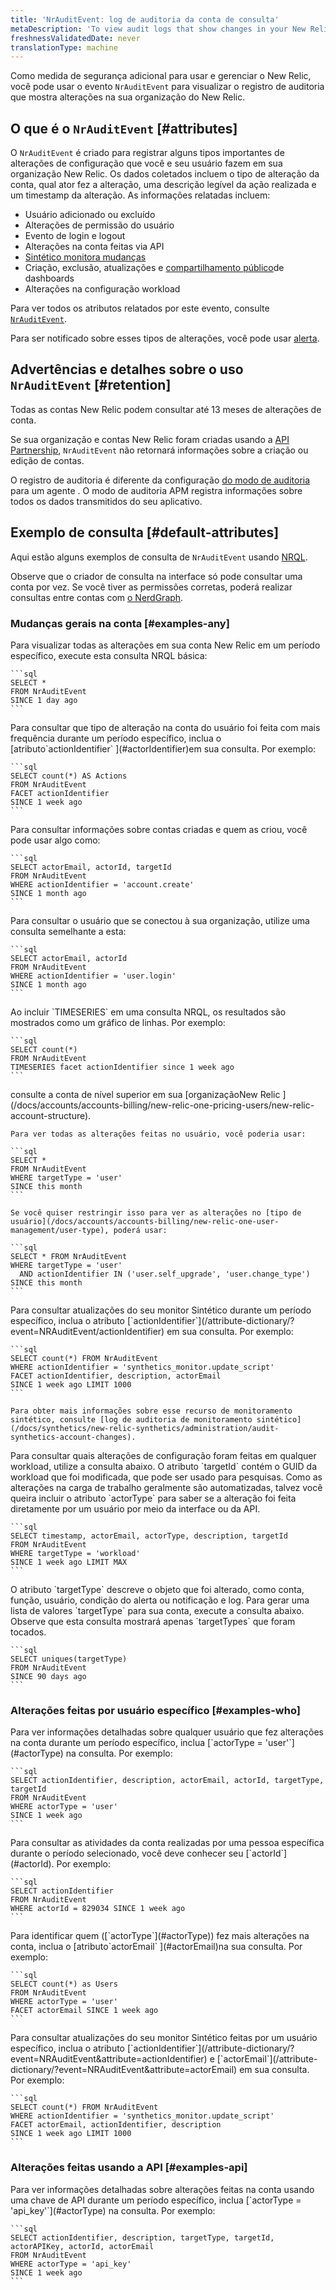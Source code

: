 ```yaml
---
title: 'NrAuditEvent: log de auditoria da conta de consulta'
metaDescription: 'To view audit logs that show changes in your New Relic account for a selected time frame, query the NrAuditLog event.'
freshnessValidatedDate: never
translationType: machine
---
```


Como medida de segurança adicional para usar e gerenciar o New Relic, você pode usar o evento `NrAuditEvent` para visualizar o registro de auditoria que mostra alterações na sua organização do New Relic.

## O que é o `NrAuditEvent` [#attributes]

O `NrAuditEvent` é criado para registrar alguns tipos importantes de alterações de configuração que você e seu usuário fazem em sua organização New Relic. Os dados coletados incluem o tipo de alteração da conta, qual ator fez a alteração, uma descrição legível da ação realizada e um timestamp da alteração. As informações relatadas incluem:

* Usuário adicionado ou excluído
* Alterações de permissão do usuário
* Evento de login e logout
* Alterações na conta feitas via API
* [Sintético monitora mudanças](/docs/synthetics/new-relic-synthetics/administration/audit-synthetics-account-changes)
* Criação, exclusão, atualizações e [compartilhamento público](/docs/query-your-data/explore-query-data/dashboards/share-charts-dashboards-externally/#audit-trail-dashboard)de dashboards
* Alterações na configuração workload

Para ver todos os atributos relatados por este evento, consulte [`NrAuditEvent`](/attribute-dictionary/?event=NrAuditEvent).

Para ser notificado sobre esses tipos de alterações, você pode usar [alerta](/docs/alerts/new-relic-alerts/getting-started/alerting-new-relic).

## Advertências e detalhes sobre o uso `NrAuditEvent` [#retention]

Todas as contas New Relic podem consultar até 13 meses de alterações de conta.

Se sua organização e contas New Relic foram criadas usando a [API Partnership](/docs/new-relic-partnerships/partner-integration-guide/partner-account-maintenance/partner-api), `NrAuditEvent` não retornará informações sobre a criação ou edição de contas.

O registro de auditoria é diferente da configuração [do modo de auditoria](/docs/agents/manage-apm-agents/configuration/log-audit-all-data-your-new-relic-agent-transmits) para um agente <InlinePopover type="apm" />. O modo de auditoria APM registra informações sobre todos os dados transmitidos do seu aplicativo.

## Exemplo de consulta [#default-attributes]

Aqui estão alguns exemplos de consulta de `NrAuditEvent` usando [NRQL](/docs/insights/nrql-new-relic-query-language/nrql-resources/nrql-syntax-components-functions#sel-since).

Observe que o criador de consulta na interface só pode consultar uma conta por vez. Se você tiver as permissões corretas, poderá realizar consultas entre contas com [o NerdGraph](/docs/apis/nerdgraph/examples/nerdgraph-nrql-tutorial/#cross-account-query).

### Mudanças gerais na conta [#examples-any]

<CollapserGroup>
  <Collapser id="all-changes" title="Que alterações foram feitas na conta New Relic?">
    Para visualizar todas as alterações em sua conta New Relic em um período específico, execute esta consulta NRQL básica:

    ```sql
    SELECT * 
    FROM NrAuditEvent 
    SINCE 1 day ago
    ```
  </Collapser>

  <Collapser id="what-changed" title="Que tipo de alteração de conta foi mais realizada?">
    Para consultar que tipo de alteração na conta do usuário foi feita com mais frequência durante um período específico, inclua o [atributo`actionIdentifier` ](#actorIdentifier)em sua consulta. Por exemplo:

    ```sql
    SELECT count(*) AS Actions 
    FROM NrAuditEvent 
    FACET actionIdentifier 
    SINCE 1 week ago
    ```
  </Collapser>

  <Collapser id="accounts-created" title="Quais contas foram adicionadas à nossa organização?">
    Para consultar informações sobre contas criadas e quem as criou, você pode usar algo como:

    ```sql
    SELECT actorEmail, actorId, targetId 
    FROM NrAuditEvent 
    WHERE actionIdentifier = 'account.create' 
    SINCE 1 month ago
    ```
  </Collapser>

  <Collapser id="user-login" title="Que usuário se conectou à nossa organização?">
    Para consultar o usuário que se conectou à sua organização, utilize uma consulta semelhante a esta:

    ```sql
    SELECT actorEmail, actorId 
    FROM NrAuditEvent 
    WHERE actionIdentifier = 'user.login' 
    SINCE 1 month ago
    ```
  </Collapser>

  <Collapser id="graph-changes" title="Que tendências aparecem nas mudanças de conta?">
    Ao incluir `TIMESERIES` em uma consulta NRQL, os resultados são mostrados como um gráfico de linhas. Por exemplo:

    ```sql
    SELECT count(*) 
    FROM NrAuditEvent 
    TIMESERIES facet actionIdentifier since 1 week ago
    ```
  </Collapser>

  <Collapser id="user-mgmt" title="Quais mudanças no gerenciamento de usuários foram feitas?">
    consulte a conta de nível superior em sua [organizaçãoNew Relic ](/docs/accounts/accounts-billing/new-relic-one-pricing-users/new-relic-account-structure).

    Para ver todas as alterações feitas no usuário, você poderia usar:

    ```sql
    SELECT * 
    FROM NrAuditEvent 
    WHERE targetType = 'user' 
    SINCE this month
    ```

    Se você quiser restringir isso para ver as alterações no [tipo de usuário](/docs/accounts/accounts-billing/new-relic-one-user-management/user-type), poderá usar:

    ```sql
    SELECT * FROM NrAuditEvent 
    WHERE targetType = 'user' 
      AND actionIdentifier IN ('user.self_upgrade', 'user.change_type') 
    SINCE this month
    ```
  </Collapser>

  <Collapser id="synth-changes" title="Monitoramento sintético: Quais mudanças foram feitas em um monitor?">
    Para consultar atualizações do seu monitor Sintético durante um período específico, inclua o atributo [`actionIdentifier`](/attribute-dictionary/?event=NRAuditEvent/actionIdentifier) em sua consulta. Por exemplo:

    ```sql
    SELECT count(*) FROM NrAuditEvent 
    WHERE actionIdentifier = 'synthetics_monitor.update_script' 
    FACET actionIdentifier, description, actorEmail 
    SINCE 1 week ago LIMIT 1000
    ```

    Para obter mais informações sobre esse recurso de monitoramento sintético, consulte [log de auditoria de monitoramento sintético](/docs/synthetics/new-relic-synthetics/administration/audit-synthetics-account-changes).
  </Collapser>

  <Collapser id="workload-changes" title="Carga de trabalho: quais alterações foram feitas em qualquer configuração workload ?">
    Para consultar quais alterações de configuração foram feitas em qualquer workload, utilize a consulta abaixo. O atributo `targetId` contém o GUID da workload que foi modificada, que pode ser usado para pesquisas. Como as alterações na carga de trabalho geralmente são automatizadas, talvez você queira incluir o atributo `actorType` para saber se a alteração foi feita diretamente por um usuário por meio da interface ou da API.

    ```sql
    SELECT timestamp, actorEmail, actorType, description, targetId 
    FROM NrAuditEvent 
    WHERE targetType = 'workload' 
    SINCE 1 week ago LIMIT MAX
    ```
  </Collapser>

  <Collapser id="target-type" title="Quais tipos de destino estão na minha conta?">
    O atributo `targetType` descreve o objeto que foi alterado, como conta, função, usuário, condição do alerta ou notificação e log. Para gerar uma lista de valores `targetType` para sua conta, execute a consulta abaixo. Observe que esta consulta mostrará apenas `targetTypes` que foram tocados.

    ```sql
    SELECT uniques(targetType)
    FROM NrAuditEvent
    SINCE 90 days ago
    ```
  </Collapser>
</CollapserGroup>

### Alterações feitas por usuário específico [#examples-who]

<CollapserGroup>
  <Collapser id="events-users" title="Quais alterações na conta foram feitas por algum usuário?">
    Para ver informações detalhadas sobre qualquer usuário que fez alterações na conta durante um período específico, inclua [`actorType = 'user'`](#actorType) na consulta. Por exemplo:

    ```sql
    SELECT actionIdentifier, description, actorEmail, actorId, targetType, targetId 
    FROM NrAuditEvent 
    WHERE actorType = 'user' 
    SINCE 1 week ago
    ```
  </Collapser>

  <Collapser id="who-changed" title="Quais alterações na conta foram feitas por um usuário específico?">
    Para consultar as atividades da conta realizadas por uma pessoa específica durante o período selecionado, você deve conhecer seu [`actorId`](#actorId). Por exemplo:

    ```sql
    SELECT actionIdentifier 
    FROM NrAuditEvent 
    WHERE actorId = 829034 SINCE 1 week ago
    ```
  </Collapser>

  <Collapser id="most-changes" title="Quem fez mais alterações na conta?">
    Para identificar quem ([`actorType`](#actorType)) fez mais alterações na conta, inclua o [atributo`actorEmail` ](#actorEmail)na sua consulta. Por exemplo:

    ```sql
    SELECT count(*) as Users 
    FROM NrAuditEvent 
    WHERE actorType = 'user' 
    FACET actorEmail SINCE 1 week ago
    ```
  </Collapser>

  <Collapser id="synth-user" title="Monitoramento sintético: Quais monitores foram criados por um usuário específico?">
    Para consultar atualizações do seu monitor Sintético feitas por um usuário específico, inclua o atributo [`actionIdentifier`](/attribute-dictionary/?event=NRAuditEvent&attribute=actionIdentifier) e [`actorEmail`](/attribute-dictionary/?event=NRAuditEvent&attribute=actorEmail) em sua consulta. Por exemplo:

    ```sql
    SELECT count(*) FROM NrAuditEvent 
    WHERE actionIdentifier = 'synthetics_monitor.update_script' 
    FACET actorEmail, actionIdentifier, description 
    SINCE 1 week ago LIMIT 1000
    ```
  </Collapser>
</CollapserGroup>

### Alterações feitas usando a API [#examples-api]

<CollapserGroup>
  <Collapser id="events-api-key" title="Quais alterações na conta foram feitas usando uma chave de API?">
    Para ver informações detalhadas sobre alterações feitas na conta usando uma chave de API durante um período específico, inclua [`actorType = 'api_key'`](#actorType) na consulta. Por exemplo:

    ```sql
    SELECT actionIdentifier, description, targetType, targetId, actorAPIKey, actorId, actorEmail 
    FROM NrAuditEvent 
    WHERE actorType = 'api_key' 
    SINCE 1 week ago
    ```
  </Collapser>
</CollapserGroup>